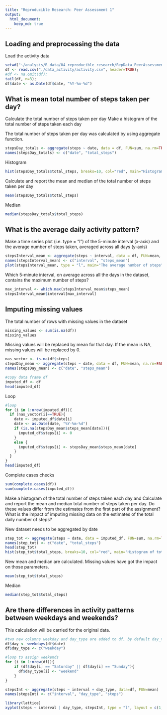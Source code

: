 ```yaml
---
title: "Reproducible Research: Peer Assessment 1"
output: 
  html_document:
    keep_md: true
---
```



## Loading and preprocessing the data
Load the activity data
```r
setwd("~/analysis/R_data/04_reproducible_research/RepData_PeerAssessment1")
df <- read.csv("./data_activity/activity.csv", header=TRUE);
#df <- na.omit(df);
tail(df, n=3);
df$date <- as.Date(df$date, "%Y-%m-%d")
```


## What is mean total number of steps taken per day?

Calculate the total number of steps taken per day
Make a histogram of the total number of steps taken each day

The total number of steps taken per day was calculated by using aggregate function.
```r
stepsDay_totals <- aggregate(steps ~ date, data = df, FUN=sum, na.rm=TRUE)
names(stepsDay_totals) <- c("date", "total_steps")
```
Histogram
```r
hist(stepsDay_totals$total_steps, breaks=10, col="red", main="Histogram of total number of steps per day", xlab="Total number of steps in a day")

```

Calculate and report the mean and median of the total number of steps taken per day

```r
mean(stepsDay_totals$total_steps)

```
Median 
```r
median(stepsDay_totals$total_steps)

```
## What is the average daily activity pattern?
Make a time series plot (i.e. type = "l") of the 5-minute interval (x-axis) and the average number of steps taken, averaged across all days (y-axis)

```r
stepsInterval_mean <- aggregate(steps ~ interval, data = df, FUN=mean, na.rm=TRUE)
names(stepsInterval_mean) <- c("interval", "steps_mean")
plot(stepsInterval_mean, type = "l", main="The average number of steps")

```

Which 5-minute interval, on average across all the days in the dataset, contains the maximum number of steps?
```r
max_interval <- which.max(stepsInterval_mean$steps_mean)
stepsInterval_mean$interval[max_interval]
```


## Imputing missing values

The total number of rows with missing values in the dataset
```r
missing_values <- sum(is.na(df))
missing_values  
```
Missing values will be replaced by mean for that day. If the mean is NA, missing values will be replaced by 0.

```r
nas_vector <- is.na(df$steps)
stepsDay_mean <- aggregate(steps ~ date, data = df, FUN=mean, na.rm=FALSE)
names(stepsDay_mean) <- c("date", "steps_mean")

#copy data frame df
imputed_df <- df
head(imputed_df)
```

Loop
```r
#loop
for (i in 1:nrow(imputed_df)){
  if (nas_vector[i]==TRUE){
    date <- imputed_df$date[i]
    date <- as.Date(date, "%Y-%m-%d")
    if (is.na(stepsDay_mean$steps_mean[date])){
      imputed_df$steps[i] <- 0
    }
    else {
      imputed_df$steps[i] <- stepsDay_mean$steps_mean[date]
    }
  }
}
head(imputed_df)
```

Complete cases checks
```r
sum(complete.cases(df))
sum(complete.cases(imputed_df))
```

Make a histogram of the total number of steps taken each day and Calculate and report the mean and median total number of steps taken per day. Do these values differ from the estimates from the first part of the assignment? What is the impact of imputing missing data on the estimates of the total daily number of steps?

New dataset needs to be aggregated by date
```r
step_tot <- aggregate(steps ~ date, data = imputed_df, FUN=sum, na.rm=TRUE)
names(step_tot) <- c("date", "total_steps")
head(step_tot)
hist(step_tot$total_steps, breaks=10, col="red", main="Histogram of total number of steps per day", xlab="[Imputed] Total number of steps in a day")
```

New mean and median are calculated. Missing values have got the impact on those parameters.
```r
mean(step_tot$total_steps)

```
Median 
```r
median(step_tot$total_steps)

```

## Are there differences in activity patterns between weekdays and weekends?
This calculation will be carried for the original data.
```r
#two new columns weekday and day_type are added to df, by default day_type is weekday for all weekdays
df$day <- weekdays(df$date)
df$day_type <- c("weekday")

#loop to assign weekends
for (i in 1:nrow(df)){
    if (df$day[i] == "Saturday" || df$day[i] == "Sunday"){
      df$day_type[i] <- "weekend"
    }
}

stepsInt <- aggregate(steps ~ interval + day_type, data=df, FUN=mean)
names(stepsInt) <- c("interval", "day_type", "steps")

library(lattice)
xyplot(steps ~ interval | day_type, stepsInt, type = "l", layout = c(1, 2))

```
